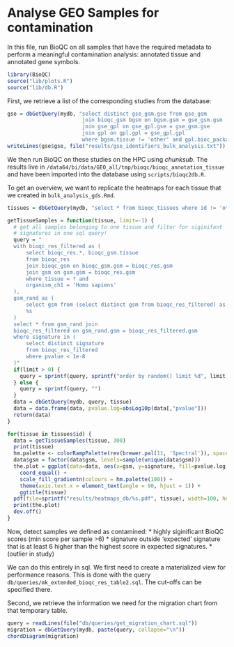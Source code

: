 Analyse GEO Samples for contamination
=====================================

In this file, run BioQC on all samples that have the required metadata
to perform a meaningful contamination analysis: annotated tissue and
annotated gene symbols. 

```r
library(BioQC)
source("lib/plots.R")
source("lib/db.R")
```


First, we retrieve a list of the corresponding studies from the database: 
```r
gse = dbGetQuery(mydb, "select distinct gse_gsm.gse from gse_gsm
                        join bioqc_gsm bgsm on bgsm.gsm = gse_gsm.gsm
                        join gse_gpl on gse_gpl.gse = gse_gsm.gse
                        join gpl on gpl.gpl = gse_gpl.gpl
                        where bgsm.tissue != 'other' and gpl.bioc_package is not NULL and gpl.bioc_package != '';")
writeLines(gse$gse, file("results/gse_identifiers_bulk_analysis.txt"))
```

We then run BioQC on these studies on the HPC using *chunksub*. The results live 
in `/data64/bi/data/GEO_all/tmp/bioqc/bioqc_annotation_tissue` and have been 
imported into the database using `scripts/bioqc2db.R`. 

To get an overview, we want to replicate the heatmaps for each tissue that we created in `bulk_analysis_gds.Rmd`. 
```r
tissues = dbGetQuery(mydb, "select * from bioqc_tissues where id != 'other'")

getTissueSamples = function(tissue, limit=-1) {
  # get all samples belonging to one tissue and filter for siginifant 
  # signatures in one sql query! 
  query = "
  with bioqc_res_filtered as (
      select bioqc_res.*, bioqc_gsm.tissue 
      from bioqc_res
      join bioqc_gsm on bioqc_gsm.gsm = bioqc_res.gsm
      join gsm on gsm.gsm = bioqc_res.gsm
      where tissue = ? and
      organism_ch1 = 'Homo sapiens'
  ),
  gsm_rand as (
      select gsm from (select distinct gsm from bioqc_res_filtered) as gsm_distinct
      %s
  )
  select * from gsm_rand join 
  bioqc_res_filtered on gsm_rand.gsm = bioqc_res_filtered.gsm
  where signature in (
      select distinct signature
      from bioqc_res_filtered   
      where pvalue < 1e-8
  )"
  if(limit > 0) {
    query = sprintf(query, sprintf("order by random() limit %d", limit))
  } else {
    query = sprintf(query, "")
  }
  data = dbGetQuery(mydb, query, tissue)
  data = data.frame(data, pvalue.log=absLog10p(data[,"pvalue"]))
  return(data)
}

for(tissue in tissues$id) {
  data = getTissueSamples(tissue, 300)
  print(tissue)
  hm.palette <- colorRampPalette(rev(brewer.pal(11, 'Spectral')), space='Lab')  
  data$gsm = factor(data$gsm, levels=sample(unique(data$gsm)))  
  the.plot = ggplot(data=data, aes(x=gsm, y=signature, fill=pvalue.log)) + geom_tile() +
    coord_equal() +
    scale_fill_gradientn(colours = hm.palette(100)) +
    theme(axis.text.x = element_text(angle = 90, hjust = 1)) +
    ggtitle(tissue)
  pdf(file=sprintf("results/heatmaps_db/%s.pdf", tissue), width=100, height=15)
  print(the.plot)
  dev.off()
}
```


Now, detect samples we defined as contamined:
* highly siginificant BioQC scores (min score per sample >6)
* signature outside 'expected' signature that is at least 6 higher than the highest score in expected signatures. 
* (outlier in study)

We can do this entirely in sql. We first need to create a materialized view for performance reasons. 
This is done with the query `db/queries/mk_extended_bioqc_res_table2.sql`. The cut-offs can be specified there. 

Second, we retrieve the information we need for the migration chart from that temporary table. 
```r
query = readLines(file("db/queries/get_migration_chart.sql"))
migration = dbGetQuery(mydb, paste(query, collapse="\n"))
chordDiagram(migration)
```

